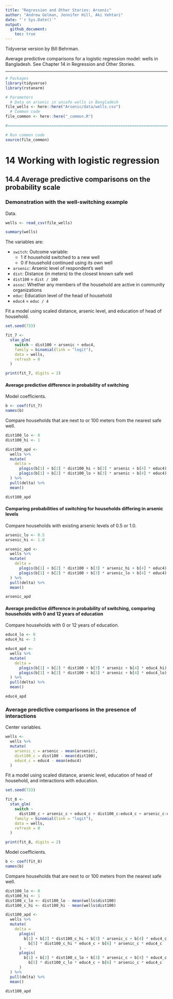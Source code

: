 ```yaml
---
title: "Regression and Other Stories: Arsenic"
author: "Andrew Gelman, Jennifer Hill, Aki Vehtari"
date: "`r Sys.Date()`"
output:
  github_document:
    toc: true
---
```

Tidyverse version by Bill Behrman.

Average predictive comparisons for a logistic regression model:
wells in Bangladesh. See Chapter 14 in Regression and Other Stories.

-------------

```r
# Packages
library(tidyverse)
library(rstanarm)

# Parameters
  # Data on arsenic in unsafe wells in Bangladesh
file_wells <- here::here("Arsenic/data/wells.csv")
  # Common code
file_common <- here::here("_common.R")

#===============================================================================

# Run common code
source(file_common)
```

# 14 Working with logistic regression

## 14.4 Average predictive comparisons on the probability scale

### Demonstration with the well-switching example

Data.

```r
wells <- read_csv(file_wells)

summary(wells)
```

The variables are:

* `switch`: Outcome variable:
  * 1 if household switched to a new well
  * 0 if household continued using its own well
* `arsenic`: Arsenic level of respondent's well
* `dist`: Distance (in meters) to the closest known safe well
* `dist100` = `dist / 100`
* `assoc`: Whether any members of the household are active in community organizations
* `educ`: Education level of the head of household
* `educ4` = `educ / 4`

Fit a model using scaled distance, arsenic level, and education of head of household.

```r
set.seed(733)

fit_7 <- 
  stan_glm(
    switch ~ dist100 + arsenic + educ4,
    family = binomial(link = "logit"),
    data = wells,
    refresh = 0
  )

print(fit_7, digits = 2)
```

#### Average predictive difference in probability of switching

Model coefficients.

```r
b <- coef(fit_7)
names(b)
```

Compare households that are next to or 100 meters from the nearest safe well.

```r
dist100_lo <- 0
dist100_hi <- 1

dist100_apd <- 
  wells %>% 
  mutate(
    delta = 
      plogis(b[1] + b[2] * dist100_hi + b[3] * arsenic + b[4] * educ4) -
      plogis(b[1] + b[2] * dist100_lo + b[3] * arsenic + b[4] * educ4)
  ) %>% 
  pull(delta) %>% 
  mean()

dist100_apd
```

#### Comparing probabilities of switching for households differing in arsenic levels

Compare households with existing arsenic levels of 0.5 or 1.0.

```r
arsenic_lo <- 0.5
arsenic_hi <- 1.0

arsenic_apd <- 
  wells %>% 
  mutate(
    delta = 
      plogis(b[1] + b[2] * dist100 + b[3] * arsenic_hi + b[4] * educ4) -
      plogis(b[1] + b[2] * dist100 + b[3] * arsenic_lo + b[4] * educ4)
  ) %>% 
  pull(delta) %>% 
  mean()

arsenic_apd
```

#### Average predictive difference in probability of switching, comparing households with 0 and 12 years of education

Compare households with 0 or 12 years of education.

```r
educ4_lo <- 0
educ4_hi <- 3

educ4_apd <- 
  wells %>% 
  mutate(
    delta = 
      plogis(b[1] + b[2] * dist100 + b[3] * arsenic + b[4] * educ4_hi) -
      plogis(b[1] + b[2] * dist100 + b[3] * arsenic + b[4] * educ4_lo)
  ) %>% 
  pull(delta) %>% 
  mean()

educ4_apd
```

### Average predictive comparisons in the presence of interactions

Center variables.

```r
wells <- 
  wells %>% 
  mutate(
    arsenic_c = arsenic - mean(arsenic),
    dist100_c = dist100 - mean(dist100),
    educ4_c = educ4 - mean(educ4)
  )
```

Fit a model using scaled distance, arsenic level, education of head of household, and interactions with education.

```r
set.seed(733)

fit_8 <- 
  stan_glm(
    switch ~ 
      dist100_c + arsenic_c + educ4_c + dist100_c:educ4_c + arsenic_c:educ4_c,
    family = binomial(link = "logit"),
    data = wells,
    refresh = 0
  )

print(fit_8, digits = 2)
```

Model coefficients.

```r
b <- coef(fit_8)
names(b)
```

Compare households that are next to or 100 meters from the nearest safe well.

```r
dist100_lo <- 0
dist100_hi <- 1
dist100_c_lo <- dist100_lo - mean(wells$dist100)
dist100_c_hi <- dist100_hi - mean(wells$dist100)

dist100_apd <- 
  wells %>% 
  mutate(
    delta = 
      plogis(
        b[1] + b[2] * dist100_c_hi + b[3] * arsenic_c + b[4] * educ4_c +
          b[5] * dist100_c_hi * educ4_c + b[6] * arsenic_c * educ4_c
      ) -
      plogis(
        b[1] + b[2] * dist100_c_lo + b[3] * arsenic_c + b[4] * educ4_c +
          b[5] * dist100_c_lo * educ4_c + b[6] * arsenic_c * educ4_c
      )
  ) %>% 
  pull(delta) %>% 
  mean()

dist100_apd
```


